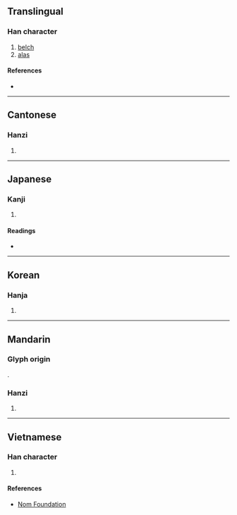 {{character info/new}}
==Translingual==

===Han character===
{{Han char|rn=30|rad=口|as=13|sn=16|four=60036|canj=RYTP|ids=⿰口意}}

# [[belch]]
# [[alas]]

====References====
* {{Han ref|kx=0210.080|dkj=04381|dj=0432.310|hdz=10694.010|uh=566B|ud=22123|bh=BEB3|bd=48819}}

----

==Cantonese==

===Hanzi===
{{yue-hanzi|jyut=[[ji1]]|y=yi1}}

# {{defn|lang=yue|sort=口13}}

----

==Japanese==

===Kanji===
{{ja-kanji|grade=|rs=口13}}

# {{defn|lang=ja|sort=口13}}

====Readings====
* {{ja-readings|on=[[い]] (i), [[あい]] (ai), [[おく]] (oku)|kun=[[あう]] (au), [[おくび]] (okubi)}}

----

==Korean==

===Hanja===
{{ko-hanja|hangeul=[[희]], [[애]]|rv=hui, ae|mr=hŭi, ae}}

# {{defn|lang=ko|sort=口13}}

----

==Mandarin==
===Glyph origin===
{{Han etym}}
{{Han compound|口|意|c1=s|c2=p|t1=mouth|ls=psc}}.

===Hanzi===
{{cmn-hanzi|pin=[[yī]] ([[yi1]])|wg=i<sup>1</sup>}}

# {{defn|lang=cmn|sort=口13}}

----

==Vietnamese==

===Han character===
{{vi-hantu|[[y]]|rs=口13}}

# {{defn|lang=vi|sort=口13}}

====References====
* [http://nomfoundation.org/common/nom_details.php?codepoint=566b Nom Foundation]
